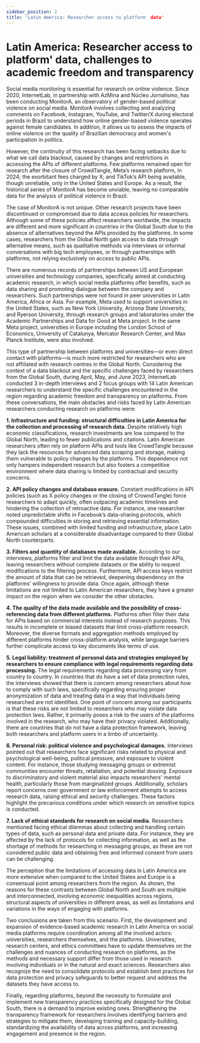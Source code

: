 ```yaml
---
sidebar_position: 2
title: 'Latin America: Researcher access to platform' data'
---
```


# Latin America: Researcher access to platform' data, challenges to academic freedom and transparency


<AuthorCard
  name="Clarice Tavares"
  avatar="CT"
  position="InternetLab"
  linkedin="https://www.linkedin.com/in/clarice-tavares-370ab3124/"
/>


<AuthorCard
  name="Iná Jost"
  avatar="IJ"
  position="InternetLab"
  linkedin="https://www.linkedin.com/in/iná-jost-491a1a153/"
/>

<LastUpdatedByChip authorOriginal="Iná Jost" createdOn="24.02.2025"/>


Social media monitoring is essential for research on online violence. Since 2020, InternetLab, in partnership with AzMina and Núcleo Jornalismo, has been conducting MonitorA, an observatory of gender-based political violence on social media. MonitorA involves collecting and analyzing comments on Facebook, Instagram, YouTube, and Twitter/X during electoral periods in Brazil to understand how online gender-based violence operates against female candidates. In addition, it allows us to assess the impacts of online violence on the quality of Brazilian democracy and women's participation in politics.

However, the continuity of this research has been facing setbacks due to what we call data blackout, caused by changes and restrictions in accessing the APIs of different platforms. Few platforms remained open for research after the closure of CrowdTangle, Meta’s research platform, in 2024; the exorbitant fees charged by X; and TikTok’s API being available, though unreliable, only in the United States and Europe. As a result, the historical series of MonitorA has become unviable, leaving no comparable data for the analysis of political violence in Brazil.

The case of MonitorA is not unique. Other research projects have been discontinued or compromised due to data access policies for researchers. Although some of these policies affect researchers worldwide, the impacts are different and more significant in countries in the Global South due to the absence of alternatives beyond the APIs provided by the platforms. In some cases, researchers from the Global North gain access to data through alternative means, such as qualitative methods via interviews or informal conversations with big tech employees, or through partnerships with platforms, not relying exclusively on access to public APIs.

There are numerous records of partnerships between US and European universities and technology companies, specifically aimed at conducting academic research, in which social media platforms offer benefits, such as data sharing and promoting dialogue between the company and researchers. Such partnerships were not found in peer universities in Latin America, Africa or Asia. For example, Meta used to support universities in the United States, such as New York University, Arizona State University, and Ryerson University, through research groups and laboratories under the Academic Partnerships and Data for Good at Meta project. In the same Meta project, universities in Europe including the London School of Economics, University of Catalunya, Mercator Research Center, and Max Planck Institute, were also involved. 

This type of partnership between platforms and universities—or even direct contact with platforms—is much more restricted for researchers who are not affiliated with research centres in the Global North. Considering the context of a data blackout and the specific challenges faced by researchers from the Global South, during April, May, and June 2023, InternetLab conducted 3 in-depth interviews and 2 focus groups with 14 Latin American researchers to understand the specific challenges encountered in the region regarding academic freedom and transparency on platforms. From these conversations, the main obstacles and risks faced by Latin American researchers conducting research on platforms were:

**1. Infrastructure and funding: structural difficulties in Latin America for the collection and processing of research data.** Despite relatively high economic classifications, research investments are low compared to the Global North, leading to fewer publications and citations. Latin American researchers often rely on platform APIs and tools like CrowdTangle because they lack the resources for advanced data scraping and storage, making them vulnerable to policy changes by the platforms. This dependence not only hampers independent research but also fosters a competitive environment where data sharing is limited by contractual and security concerns.

**2. API policy changes and database erasure.** Constant modifications in API policies (such as X policy changes or the closing of CrowndTangle) force researchers to adapt quickly, often outpacing academic timelines and hindering the collection of retroactive data. For instance, one researcher noted unpredictable shifts in Facebook’s data-sharing protocols, which compounded difficulties in storing and retrieving essential information. These issues, combined with limited funding and infrastructure, place Latin American scholars at a considerable disadvantage compared to their Global North counterparts.

**3. Filters and quantity of databases made available.** According to our interviews, platforms filter and limit the data available through their APIs, leaving researchers without complete datasets or the ability to request modifications to the filtering process. Furthermore, API access keys restrict the amount of data that can be retrieved, deepening dependency on the platforms’ willingness to provide data. Once again, although these limitations are not limited to Latin American researchers, they have a greater impact on the region when we consider the other obstacles. 

**4. The quality of the data made available and the possibility of cross-referencing data from different platforms.** Platforms often filter their data for APIs based on commercial interests instead of research purposes. This results in incomplete or biased datasets that limit cross-platform research. Moreover, the diverse formats and aggregation methods employed by different platforms hinder cross-platform analysis, while language barriers further complicate access to key documents like terms of use.

**5. Legal liability: treatment of personal data and strategies employed by researchers to ensure compliance with legal requirements regarding data processing.** The legal requirements regarding data processing vary from country to country.  In countries that do have a set of data protection rules, the interviews showed that there is concern among researchers about how to comply with such laws, specifically regarding ensuring proper anonymization of data and treating data in a way that individuals being researched are not identified. One point of concern among our participants is that these risks are not limited to researchers who may violate data protection laws. Rather, it primarily poses a risk to the users of the platforms involved in the research, who may have their privacy violated. Additionally, there are countries that do not have a data protection framework, leaving both researchers and platform users in a limbo of uncertainty. 

**6. Personal risk: political violence and psychological damages.** Interviews pointed out that researchers face significant risks related to physical and psychological well-being, political pressure, and exposure to violent content. For instance, those studying messaging groups or extremist communities encounter threats, retaliation, and potential doxxing. Exposure to discriminatory and violent material also impacts researchers' mental health, particularly those from marginalized groups. Additionally, scholars report concerns over government or law enforcement attempts to access research data, raising ethical and security challenges. These factors highlight the precarious conditions under which research on sensitive topics is conducted.

**7. Lack of ethical standards for research on social media.** Researchers mentioned facing ethical dilemmas about collecting and handling certain types of data, such as personal data and private data. For instance, they are affected by the lack of protocols for collecting information, as well as the shortage of methods for researching in messaging groups, as these are not considered public data and obtaining free and informed consent from users can be challenging. 

The perception that the limitations of accessing data in Latin America are more extensive when compared to the United States and Europe is a consensual point among researchers from the region. As shown, the reasons for these contrasts between Global North and South are multiple and interconnected, involving economic inequalities across regions, structural aspects of universities in different areas, as well as limitations and variations in the ways of engaging with platforms.

Two conclusions are taken from this scenario. First, the development and expansion of evidence-based academic research in Latin America on social media platforms require coordination among all the involved actors: universities, researchers themselves, and the platforms. Universities, research centers, and ethics committees have to update themselves on the challenges and nuances of conducting research on platforms, as the methods and necessary support differ from those used in research involving individuals or in the natural and exact sciences. Researchers also recognize the need to consolidate protocols and establish best practices for data protection and privacy safeguards to better request and address the datasets they have access to. 

Finally, regarding platforms, beyond the necessity to formulate and implement new transparency practices specifically designed for the Global South, there is a demand to improve existing ones. Strengthening the transparency framework for researchers involves identifying barriers and strategies to mitigate them, developing training and capacity-building, standardizing the availability of data across platforms, and increasing engagement and presence in the region.
